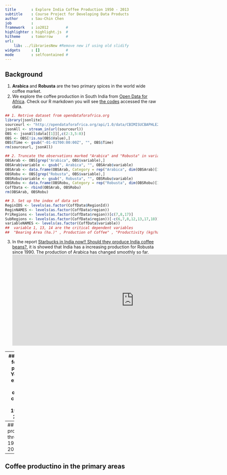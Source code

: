 ```yaml
---
title       : Explore India Coffee Production 1950 - 2013
subtitle    : Course Project for Developing Data Products
author      : Sau-Chin Chen
job         : 
framework   : io2012        # 
highlighter : highlight.js  # 
hitheme     : tomorrow      # 
url:
    lib: ../librariesNew #Remove new if using old slidify
widgets     : []            # 
mode        : selfcontained # 
---
```

## Background
1. **Arabica** and **Robusta** are the two primary spices in the world wide coffee market.
2. We explore the coffee production in South India from [Open Data for Africa](http://opendataforafrica.org/). Check our R markdown you will see [the codes](index.Rmd) accessed the raw data.
```r
## 1. Retrive dataset from opendataforafrica.org
library(jsonlite)
sourceurl <- "http://opendataforafrica.org/api/1.0/data/CBIMISUCBAPHLE2012?Time=1951,1952,1953,1954,1955,1956,1957,1958,1959,1960,1961,1962,1963,1964,1965,1966,1967,1968,1969,1970,1971,1972,1973,1974,1975,1976,1977,1978,1979,1980,1981,1982,1983,1984,1985,1986,1987,1988,1989,1990,1991,1992,1993,1994,1995,1996,1997,1998,1999,2000,2001,2002,2003,2004,2005,2006,2007,2008,2009,2010,2011,2012,2013&region=1000000,1000010,1000020,1000030,1000040,1000050,1000060,1000070,1000080,1000090,1000100,1000110,1000120,1000130,1000140,1000150,1000160,1000170,1000180,1000190,1000200,1000210,1000220,1000230&variable=1000020,1000030,1000040,1000050,1000060,1000070,1000080,1000090,1000100,1000110,1000120,1000130,1000140,1000150,1000160,1000170,1000180,1000190,1000200,1000210,1000220,1000230,1000240,1000250,1000260,1000270,1000280,1000290,1000300,1000310,1000320,1000330,1000340,1000360,1000370,1000380,1000400,1000410,1000420,1000440,1000450,1000460,1000480,1000490,1000520,1000530,1000540,1000550,1000560,1000570,1000580,1000590,1000640,1000650,1000660,1000670,1000680,1000690,1000700,1000710,1000730,1000740,1000750,1000760,1000770,1000780,1000790,1000800,1000810,1000820,1000830,1000840,1000850,1000860,1000870,1000880,1000600,1000610,1000620,1000900,1000910,1000920,1000930,1000940,1000950,1000960,1000970,1001030,1001040&Frequencies=A"
jsonAll <- stream_in(url(sourceurl))
OBS <- jsonAll$data[[1]][,c(2:3,5:8)]
OBS <- OBS[!is.na(OBS$Value),]
OBS$Time <- gsub("-01-01T00:00:00Z", "", OBS$Time)
rm(sourceurl, jsonAll)

## 2. Truncate the observations marked "Arabica" and "Robusta" in variable column
OBSArab <- OBS[grep("Arabica", OBS$variable),]
OBSArab$variable <- gsub(", Arabica", "", OBSArab$variable)
OBSArab <- data.frame(OBSArab, Category = rep("Arabica", dim(OBSArab)[1]))
OBSRobu <- OBS[grep("Robusta", OBS$variable),]
OBSRobu$variable <- gsub(", Robusta", "", OBSRobu$variable)
OBSRobu <- data.frame(OBSRobu, Category = rep("Robusta", dim(OBSRobu)[1]))
CoffData <- rbind(OBSArab, OBSRobu)
rm(OBSArab, OBSRobu)

## 3. Set up the index of data set
ReginIDS <- levels(as.factor(CoffData$RegionId))
ReginNAMES <- levels(as.factor(CoffData$region))
PriRegions <- levels(as.factor(CoffData$region))[c(7,8,17)]
SubRegions <- levels(as.factor(CoffData$region))[-c(6,7,8,12,13,17,18)]
variableNAMES <- levels(as.factor(CoffData$variable))
##  variable 1, 13, 14 are the critical dependent variables
##  "Bearing Area (ha.)" , Production of Coffee" , "Productivity (kg/ha)"
```
3. In the report [Starbucks in India now!! Should they produce India coffee beans?](http://opendataforafrica.org/ozaowvd/starbucks-is-in-india-now-should-they-procure-indian-coffee-beans), it is showed that India has a increasing production for Robusta since 1990. The production of Arabica has changed smoothly so far.
<iframe src="http://opendataforafrica.org/resource/embed/ozaowvd/first?noHeader=1" style="height:300px; width:800px" scrolling="no" frameborder="0"/></iframe>  

---
## Codes for this project
You will explore the overall change from 1950 to 2013:  
```r
require('rCharts')
CoffIndia <- CoffData[ (CoffData$variable == variableNAMES[13]) & (CoffData$region == "India"), ]
CoffIndia1 <- data.frame(Year = CoffIndia$Year, Arabica = CoffIndia$Value[CoffIndia$Category == "Arabica"], Robusta = CoffIndia$Value[CoffIndia$Category == "Robusta"] )
Coff1 <- mPlot(x = "Year", y = c("Arabica", "Robusta"), type = "Line", data = CoffIndia1)
Coff1$set(pointSize = 0, lineWidth = 1)
#Coff1$print('chart1')
Coff1$save("coff1.html")
cat('<iframe src="coff1.html" width=100%, height=100%></iframe>')
```
You will compare the production in the primary areas during the least two years:  
```r
require(rCharts)
CoffProv <- CoffData[ (CoffData$variable == variableNAMES[13]) & 
                          (CoffData$region == PriRegions[1] | 
                           CoffData$region == PriRegions[2] |
                           CoffData$region == PriRegions[3]), ]
CoffProv$region_year <- paste0(CoffProv$region,"(",CoffProv$Year,")")
Coff2 <- nPlot(Value ~ region_year, group = "Category", data = CoffProv, type = "multiBarChart")
#Coff2$print("chart1")
Coff2$save("coff2.html")
cat('<iframe src="coff2.html" width=100%, height=100%></iframe>')
```

---
## Coffee production through 1951-2012
```r
```

---
## Coffee productino in the primary areas
```r
```